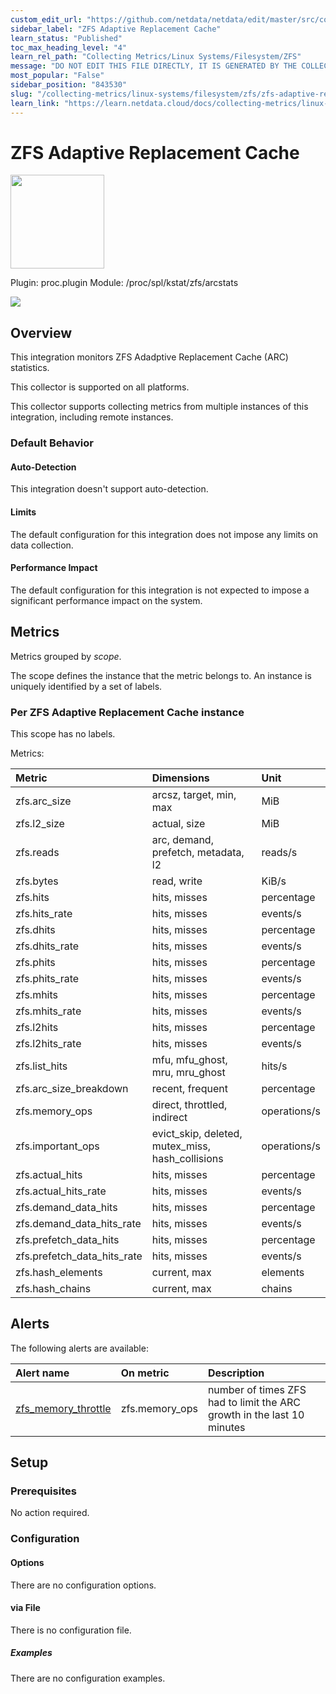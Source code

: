 ```yaml
---
custom_edit_url: "https://github.com/netdata/netdata/edit/master/src/collectors/proc.plugin/metadata.yaml"
sidebar_label: "ZFS Adaptive Replacement Cache"
learn_status: "Published"
toc_max_heading_level: "4"
learn_rel_path: "Collecting Metrics/Linux Systems/Filesystem/ZFS"
message: "DO NOT EDIT THIS FILE DIRECTLY, IT IS GENERATED BY THE COLLECTOR'S metadata.yaml FILE"
most_popular: "False"
sidebar_position: "843530"
slug: "/collecting-metrics/linux-systems/filesystem/zfs/zfs-adaptive-replacement-cache"
learn_link: "https://learn.netdata.cloud/docs/collecting-metrics/linux-systems/filesystem/zfs/zfs-adaptive-replacement-cache"
---
```



# ZFS Adaptive Replacement Cache


<img src="https://netdata.cloud/img/filesystem.svg" width="150"/>


Plugin: proc.plugin
Module: /proc/spl/kstat/zfs/arcstats

<img src="https://img.shields.io/badge/maintained%20by-Netdata-%2300ab44" />

## Overview

This integration monitors  ZFS Adadptive Replacement Cache (ARC) statistics.



This collector is supported on all platforms.

This collector supports collecting metrics from multiple instances of this integration, including remote instances.


### Default Behavior

#### Auto-Detection

This integration doesn't support auto-detection.

#### Limits

The default configuration for this integration does not impose any limits on data collection.

#### Performance Impact

The default configuration for this integration is not expected to impose a significant performance impact on the system.

## Metrics

Metrics grouped by *scope*.

The scope defines the instance that the metric belongs to. An instance is uniquely identified by a set of labels.



### Per ZFS Adaptive Replacement Cache instance



This scope has no labels.

Metrics:

| Metric | Dimensions | Unit |
|:------|:----------|:----|
| zfs.arc_size | arcsz, target, min, max | MiB |
| zfs.l2_size | actual, size | MiB |
| zfs.reads | arc, demand, prefetch, metadata, l2 | reads/s |
| zfs.bytes | read, write | KiB/s |
| zfs.hits | hits, misses | percentage |
| zfs.hits_rate | hits, misses | events/s |
| zfs.dhits | hits, misses | percentage |
| zfs.dhits_rate | hits, misses | events/s |
| zfs.phits | hits, misses | percentage |
| zfs.phits_rate | hits, misses | events/s |
| zfs.mhits | hits, misses | percentage |
| zfs.mhits_rate | hits, misses | events/s |
| zfs.l2hits | hits, misses | percentage |
| zfs.l2hits_rate | hits, misses | events/s |
| zfs.list_hits | mfu, mfu_ghost, mru, mru_ghost | hits/s |
| zfs.arc_size_breakdown | recent, frequent | percentage |
| zfs.memory_ops | direct, throttled, indirect | operations/s |
| zfs.important_ops | evict_skip, deleted, mutex_miss, hash_collisions | operations/s |
| zfs.actual_hits | hits, misses | percentage |
| zfs.actual_hits_rate | hits, misses | events/s |
| zfs.demand_data_hits | hits, misses | percentage |
| zfs.demand_data_hits_rate | hits, misses | events/s |
| zfs.prefetch_data_hits | hits, misses | percentage |
| zfs.prefetch_data_hits_rate | hits, misses | events/s |
| zfs.hash_elements | current, max | elements |
| zfs.hash_chains | current, max | chains |



## Alerts


The following alerts are available:

| Alert name  | On metric | Description |
|:------------|:----------|:------------|
| [ zfs_memory_throttle ](https://github.com/netdata/netdata/blob/master/src/health/health.d/zfs.conf) | zfs.memory_ops | number of times ZFS had to limit the ARC growth in the last 10 minutes |


## Setup


### Prerequisites

No action required.

### Configuration

#### Options



There are no configuration options.



#### via File

There is no configuration file.

##### Examples
There are no configuration examples.


